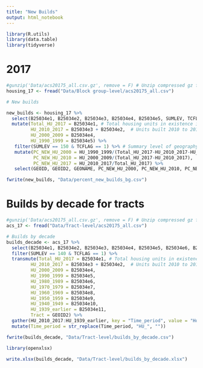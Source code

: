 ```yaml
---
title: "New Builds"
output: html_notebook
---
```


```r
library(R.utils)
library(data.table)
library(tidyverse)
```

# 2017

```r
#gunzip('Data/acs20175_all.csv.gz', remove = F) # Unzip compressed gz file, don't remove compressed file
housing_17 <- fread("Data/Block group-level/acs20175_all.csv")

# New builds

new_builds <- housing_17 %>%
  select(B25034e1, B25034e2, B25034e3, B25034e4, B25034e5, SUMLEV, TCFLAG, GEOID, GEOID2, GEONAME) %>%
  mutate(Total_HU_2017 = B25034e1, # Total housing units in existence in 2017
         HU_2010_2017 = B25034e3 + B25034e2,  # Units built 2010 to 2013, units built 2014 or later
         HU_2000_2009 = B25034e4,
         HU_1990_1999 = B25034e5) %>%
   filter(SUMLEV == 150 & TCFLAG == 1) %>% # Summary level of geography = bg & contained within Twin Cities
   mutate(PC_NEW_HU_2000 = HU_1990_1999/(Total_HU_2017-HU_2010_2017-HU_2000_2009),
          PC_NEW_HU_2010 = HU_2000_2009/(Total_HU_2017-HU_2010_2017),
          PC_NEW_HU_2017 = HU_2010_2017/Total_HU_2017) %>%
   select(GEOID, GEOID2, GEONAME, PC_NEW_HU_2000, PC_NEW_HU_2010, PC_NEW_HU_2017)

fwrite(new_builds, "Data/percent_new_builds_bg.csv")

```

# Builds by decade for tracts

```r
#gunzip('Data/acs20175_all.csv.gz', remove = F) # Unzip compressed gz file, don't remove compressed file
acs_17 <- fread("Data/Tract-level/acs20175_all.csv")

# Builds by decade
builds_decade <- acs_17 %>%
  select(B25034e1, B25034e2, B25034e3, B25034e4, B25034e5, B25034e6, B25034e7, B25034e8, B25034e9, B25034e10, B25034e11, SUMLEV, TCFLAG, GEOID, GEOID2, GEONAME) %>%
  filter(SUMLEV == 140 & TCFLAG == 1) %>%
  transmute(Total_HU_2017 = B25034e1, # Total housing units in existence in 2017
         HU_2010_2017 = B25034e3 + B25034e2,  # Units built 2010 to 2013, units built 2014 or later
         HU_2000_2009 = B25034e4,
         HU_1990_1999 = B25034e5,
         HU_1980_1989 = B25034e6,
         HU_1970_1979 = B25034e7,
         HU_1960_1969 = B25034e8,
         HU_1950_1959 = B25034e9,
         HU_1940_1949 = B25034e10,
         HU_1939_earlier = B25034e11,
         Tract = GEOID2) %>%
  gather(HU_2010_2017:HU_1939_earlier, key = "Time_period", value = "Housing_Units") %>%
  mutate(Time_period = str_replace(Time_period, "HU_", ""))

fwrite(builds_decade, "Data/Tract-level/builds_by_decade.csv")

library(openxlsx)

write.xlsx(builds_decade, "Data/Tract-level/builds_by_decade.xlsx")

```
